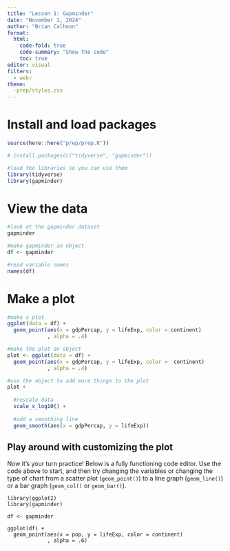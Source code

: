 ```yaml
---
title: "Lesson 1: Gapminder"
date: "November 1, 2024"
author: "Brian Calhoon"
format: 
  html:
    code-fold: true
    code-summary: "Show the code"
    toc: true
editor: visual
filters: 
  - webr
theme:
  -prep/styles.css
---
```


# Install and load packages

```r
source(here::here("prep/prep.R"))
```

```r
# install.packages(c("tidyverse", "gapminder"))

#load the libraries so you can use them
library(tidyverse)
library(gapminder)


```

# View the data

```r
#look at the gapminder dataset
gapminder

#make gapminder an object
df <- gapminder

#read variable names
names(df)
```

# Make a plot

```r
#make a plot
ggplot(data = df) +
  geom_point(aes(x = gdpPercap, y = lifeExp, color = continent)
             , alpha = .4) 

#make the plot an object
plot <- ggplot(data = df) +
  geom_point(aes(x = gdpPercap, y = lifeExp, color =  continent)
             , alpha = .4) 
```

```r
#use the object to add more things to the plot
plot +  
  
  #rescale data
  scale_x_log10() + 
  
  #add a smoothing line
  geom_smooth(aes(x = gdpPercap, y = lifeExp))
```

## Play around with customizing the plot

Now it's your turn practice! Below is a fully functioning code editor. Use the code above to start, and then try changing the variables or changing the type of chart from a scatter plot (`geom_point()`) to a line graph (`geom_line()`) or a bar graph (`geom_col()` or `geom_bar()`). 
```webr-r
library(ggplot2)
library(gapminder)

df <- gapminder

ggplot(df) +
  geom_point(aes(x = pop, y = lifeExp, color = continent)
             , alpha = .6)

```
